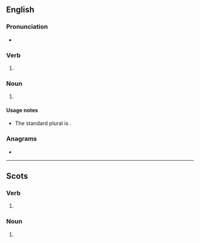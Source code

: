{{also|Leafs}}
==English==

===Pronunciation===
* {{IPA|/liːfs/|lang=en}}

===Verb===
{{head|en|verb form}}

# {{en-third-person singular of|leaf}}

===Noun===
{{head|en|noun plural form}}

# {{lb|en|nonstandard}} {{plural of|leaf|lang=en}} <!--used by whom in what context?-->

====Usage notes====
* The standard plural is {{m|en|leaves}}.

===Anagrams===
* {{anagrams|en|FALSE|alefs|false|fasel|feals|fleas|lefsa}}

----

==Scots==

===Verb===
{{head|sco|verb form}}

# {{sco-third-person singular of|leaf}}

===Noun===
{{head|sco|noun plural form}}

# {{plural of|leaf|lang=sco}}
